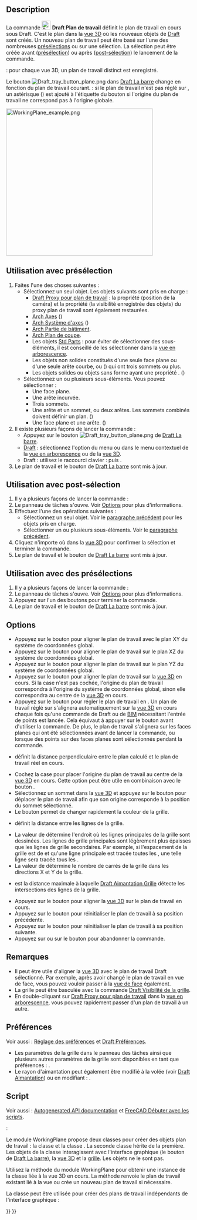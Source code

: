 <languages/>

{{Docnav/fr
|[[Draft_Shape2DView/fr|Projection 2D d'une forme]]
|[[Draft_SetStyle/fr|Définir le style]]
|[[Draft_Workbench/fr|Atelier Draft]]
|IconL=Draft_Shape2DView.svg
|IconR=Draft_SetStyle.svg
|IconC=Workbench_Draft.svg
}}

{{GuiCommand/fr
|Name=Draft SelectPlane
|Name/fr=Draft Plan de travail
|MenuLocation=Utilitaires → Sélectionner un plan
|Workbenches=[[Draft_Workbench/fr|Draft]], [[BIM_Workbench/fr|BIM]]
|Shortcut=Draft : {{KEY|W}} {{KEY|P}}
|SeeAlso=[[Draft_WorkingPlaneProxy/fr|Draft Objet Proxy pour plan de travail]]
}}

==Description== 

La commande [[Image:Draft_SelectPlane.svg|24px]] '''Draft Plan de travail''' définit le plan de travail en cours sous Draft. C'est le plan dans la [[3D_view/fr|vue 3D]] où les nouveaux objets de [[Draft_Workbench/fr|Draft]] sont créés. Un nouveau plan de travail peut être basé sur l'une des nombreuses [[#Utilisation_avec_des_présélections|présélections]] ou sur une sélection. La sélection peut être créée avant ([[#Utilisation_avec_présélection|présélection]]) ou après ([[#Utilisation_avec_post-sélection|post-sélection]]) le lancement de la commande.

{{Version/fr|1.0}} : pour chaque vue 3D, un plan de travail distinct est enregistré.

Le bouton [[Image:Draft_tray_button_plane.png]] dans [[Draft_Tray/fr|Draft La barre]] change en fonction du plan de travail courant. {{Version/fr|1.0}} : si le plan de travail n'est pas réglé sur {{MenuCommand|Automatique}}, un astérisque ({{MenuCommand|*}}) est ajouté à l'étiquette du bouton si l'origine du plan de travail ne correspond pas à l'origine globale.

[[Image:WorkingPlane_example.png|400px]]
{{Caption|Formes créées sur différents plans de travail}}

<span id="Usage_with_pre-selection"></span>
==Utilisation avec présélection==

# Faites l'une des choses suivantes :
#* Sélectionnez un seul objet. Les objets suivants sont pris en charge :
#** [[Draft_WorkingPlaneProxy/fr|Draft Proxy pour plan de travail]] : la propriété {{PropertyView|View Data}} (position de la caméra) et la propriété{{PropertyView|Visibility Map}} (la visibilité enregistrée des objets) du proxy plan de travail sont également restaurées.
#** [[Arch_Axis/fr|Arch Axes]] ({{Version/fr|1.0}})
#** [[Arch_AxisSystem/fr|Arch Système d'axes]] ({{Version/fr|1.0}})
#** [[Arch_BuildingPart/fr|Arch Partie de bâtiment]].
#** [[Arch_SectionPlane/fr|Arch Plan de coupe]].
#** Les objets [[Std_Part/fr|Std Parts]] : pour éviter de sélectionner des sous-éléments, il est conseillé de les sélectionner dans la [[Tree_view/fr|vue en arborescence]].
#** Les objets non solides constitués d'une seule face plane ou d'une seule arête courbe, ou ({{Version/fr|1.0}}) qui ont trois sommets ou plus.
#** Les objets solides ou objets sans forme ayant une propriété {{PropertyData|Placement}}. ({{Version/fr|1.0}})
#* Sélectionnez un ou plusieurs sous-éléments. Vous pouvez sélectionner :
#** Une face plane.
#** Une arête incurvée.
#** Trois sommets.
#** Une arête et un sommet, ou deux arêtes. Les sommets combinés doivent définir un plan. ({{Version/fr|1.0}})
#** Une face plane et une arête. ({{Version/fr|1.1}})
# Il existe plusieurs façons de lancer la commande :
#* Appuyez sur le bouton [[Image:Draft_tray_button_plane.png]] de [[Draft_Tray/fr|Draft La barre]].
#* [[Draft_Workbench/fr|Draft]] : sélectionnez l'option {{MenuCommand|Utilitaires → [[Image:Draft_SelectPlane.svg|16px]] Sélectionner un plan}} du menu ou dans le menu contextuel de la [[Tree_view/fr|vue en arborescence]] ou de la [[3D_view/fr|vue 3D]].
#* Draft : utilisez le raccourci clavier : {{KEY|W}} puis {{KEY|P}}.
# Le plan de travail et le bouton de [[Draft_Tray/fr|Draft La barre]] sont mis à jour.

<span id="Usage_with_post-selection"></span>
==Utilisation avec post-sélection==

# Il y a plusieurs façons de lancer la commande :
# Le panneau de tâches {{MenuCommand|Configuration du plan de travail}} s'ouvre. Voir [[#Options|Options]] pour plus d'informations.
# Effectuez l'une des opérations suivantes :
#* Sélectionnez un seul objet. Voir le [[#Utilisation_avec_présélection|paragraphe précédent]] pour les objets pris en charge.
#* Sélectionner un ou plusieurs sous-éléments. Voir le [[#Utilisation_avec_présélection|paragraphe précédent]].
# Cliquez n'importe où dans la [[3D_view/fr|vue 3D]] pour confirmer la sélection et terminer la commande.
# Le plan de travail et le bouton de [[Draft_Tray/fr|Draft La barre]] sont mis à jour.

<span id="Usage_with_presets"></span>
==Utilisation avec des présélections==

# Il y a plusieurs façons de lancer la commande :
# Le panneau de tâches {{MenuCommand|Configuration du plan de travail}} s'ouvre. Voir [[#Options|Options]] pour plus d'informations.
# Appuyez sur l'un des boutons pour terminer la commande.
# Le plan de travail et le bouton de [[Draft_Tray/fr|Draft La barre]] sont mis à jour.

==Options== 

* Appuyez sur le bouton {{Button|[[Image:View-top.svg|16px]] Dessus (XY)}} pour aligner le plan de travail avec le plan XY du système de coordonnées global.
* Appuyez sur le bouton {{Button|[[Image:View-front.svg|16px]] Face (XZ)}} pour aligner le plan de travail sur le plan XZ du système de coordonnées global.
* Appuyez sur le bouton {{Button|[[Image:View-right.svg|16px]] Côté (YZ)}} pour aligner le plan de travail sur le plan YZ du système de coordonnées global.
* Appuyez sur le bouton {{Button|[[Image:View-isometric.svg|16px]] Personnalisé}} pour aligner le plan de travail sur la [[3D_view/fr|vue 3D]] en cours. Si la case {{MenuCommand|Centrer le plan dans la vue}} n'est pas cochée, l'origine du plan de travail correspondra à l'origine du système de coordonnées global, sinon elle correspondra au centre de la [[3D_view/fr|vue 3D]] en cours.
* Appuyez sur le bouton {{Button|[[Image:View-axonometric.svg|16px]] Automatique}} pour régler le plan de travail en {{MenuCommand|Automatique}}. Un plan de travail réglé sur {{MenuCommand|Automatique}} s'alignera automatiquement sur la [[3D_view/fr|vue 3D]] en cours chaque fois qu'une commande de Draft ou de [[BIM_Workbench/fr|BIM]] nécessitant l'entrée de points est lancée. Cela équivaut à appuyer sur le bouton {{Button|[[Image:View-isometric.svg|16px]] Aligner selon la vue}} avant d'utiliser la commande. De plus, le plan de travail s'alignera sur les faces planes qui ont été sélectionnées avant de lancer la commande, ou lorsque des points sur des faces planes sont sélectionnés pendant la commande.
* {{MenuCommand|Décalage}} définit la distance perpendiculaire entre le plan calculé et le plan de travail réel en cours.
* Cochez la case {{MenuCommand|Centrer le plan dans la vue}} pour placer l'origine du plan de travail au centre de la [[3D_view/fr|vue 3D]] en cours. Cette option peut être utile en combinaison avec le bouton {{Button|[[Image:View-isometric.svg|16px]] Aligner selon la vue}}.
* Sélectionnez un sommet dans la [[3D_view/fr|vue 3D]] et appuyez sur le bouton {{Button|[[Image:Draft_Move.svg|16px]] Déplacer le plan de travail}} pour déplacer le plan de travail afin que son origine corresponde à la position du sommet sélectionné.
* Le bouton {{MenuCommand|Couleur de la grille}} permet de changer rapidement la couleur de la grille. {{Version/fr|1.0}}
* {{MenuCommand|Espacement de la grille}} définit la distance entre les lignes de la grille.
* La valeur de {{MenuCommand|Ligne principale tous les}} détermine l'endroit où les lignes principales de la grille sont dessinées. Les lignes de grille principales sont légèrement plus épaisses que les lignes de grille secondaires. Par exemple, si l'espacement de la grille est de {{Value|0.5 m}} et qu'une ligne principale est tracée toutes les {{Value|10 carrés}}, une telle ligne sera tracée tous les {{Value|5 m}}.
* La valeur de {{MenuCommand|Taille de la grille}} détermine le nombre de carrés de la grille dans les directions X et Y de la grille.
* {{MenuCommand|Rayon d'aimantation}} est la distance maximale à laquelle [[Draft_Snap_Grid/fr|Draft Aimantation Grille]] détecte les intersections des lignes de la grille.
* Appuyez sur le bouton {{Button|[[Image:view-fullscreen.svg|16px]] Centrer la vue}} pour aligner la [[3D_view/fr|vue 3D]] sur le plan de travail en cours.
* Appuyez sur le bouton {{Button|[[Image:sel-back.svg|16px]] Précédent}} pour réinitialiser le plan de travail à sa position précédente.
* Appuyez sur le bouton {{Button|Suivant [[Image:sel-forward.svg|16px]]}} pour réinitialiser le plan de travail à sa position suivante. {{Version/fr|1.0}}
* Appuyez sur {{KEY|Échap}} ou sur le bouton {{Button|Fermer}} pour abandonner la commande.

<span id="Notes"></span>
==Remarques==

* Il peut être utile d'aligner la [[3D_view/fr|vue 3D]] avec le plan de travail Draft sélectionné. Par exemple, après avoir changé le plan de travail en vue de face, vous pouvez vouloir passer à la [[Std_ViewFront/fr|vue de face]] également.
* La grille peut être basculée avec la commande [[Draft_ToggleGrid/fr|Draft Visibilité de la grille]].
* En double-cliquant sur [[Draft_WorkingPlaneProxy/fr|Draft Proxy pour plan de travail]] dans la [[Tree_view/fr|vue en arborescence]], vous pouvez rapidement passer d'un plan de travail à un autre.

<span id="Preferences"></span>
==Préférences==

Voir aussi : [[Preferences_Editor/fr|Réglage des préférences]] et [[Draft_Preferences/fr|Draft Préférences]].

* Les paramètres de la grille dans le panneau des tâches ainsi que plusieurs autres paramètres de la grille sont disponibles en tant que préférences : {{MenuCommand|Édition → Préférences... → Draft → Grille et aimantation}}.
* Le rayon d'aimantation peut également être modifié à la volée (voir [[Draft_Snap/fr#Pr.C3.A9f.C3.A9rences|Draft Aimantation]]) ou en modifiant : {{MenuCommand|Outils → Éditer les paramètres... → BaseApp → Preferences → Mod → Draft → snapRange}}.

<span id="Scripting"></span>
==Script==

Voir aussi : [https://freecad.github.io/SourceDoc/ Autogenerated API documentation] et [[FreeCAD_Scripting_Basics/fr|FreeCAD Débuter avec les scripts]].

{{Version/fr|1.0}} :

Le module WorkingPlane propose deux classes pour créer des objets plan de travail : la classe {{incode|PlaneBase}} et la classe {{incode|PlaneGui}}. La seconde classe hérite de la première. Les objets de la classe {{incode|PlaneGui}} interagissent avec l'interface graphique (le bouton de [[Draft_Tray/fr|Draft La barre]]), la [[3D_view/fr|vue 3D]] et la [[Draft_Snap_Grid/fr|grille]]. Les objets {{incode|PlaneBase}} ne le sont pas.

Utilisez la méthode {{incode|get_working_plane()}} du module WorkingPlane pour obtenir une instance de la classe {{incode|PlaneGui}} liée à la vue 3D en cours. La méthode renvoie le plan de travail existant lié à la vue ou crée un nouveau plan de travail si nécessaire.

{{Code|code=
import FreeCAD as App
import WorkingPlane

wp = WorkingPlane.get_working_plane()

origin = App.Vector(0, 0, 0)
normal = App.Vector(1, 1, 1).normalize()
offset = 17
wp.align_to_point_and_axis(origin, normal, offset)

point = App.Vector(10, 15, 2)
projection = wp.project_point(point)
print(projection)
}}

La classe {{incode|PlaneBase}} peut être utilisée pour créer des plans de travail indépendants de l'interface graphique :

{{Code|code=
import WorkingPlane

wp = WorkingPlane.PlaneBase()
}}


{{Docnav/fr
|[[Draft_Shape2DView/fr|Projection 2D d'une forme]]
|[[Draft_SetStyle/fr|Définir le style]]
|[[Draft_Workbench/fr|Atelier Draft]]
|IconL=Draft_Shape2DView.svg
|IconR=Draft_SetStyle.svg
|IconC=Workbench_Draft.svg
}}

{{Draft Tools navi{{#translation:}}}}
{{Userdocnavi{{#translation:}}}}